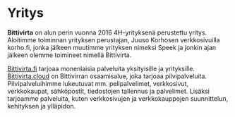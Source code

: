 # Yritys

**Bittivirta** on alun perin vuonna 2016 4H-yrityksenä perustettu yritys. Aloitimme toiminnan yrityksen perustajan, Juuso Korhosen verkkosivuilla korho.fi, jonka jälkeen muutimme yrityksen nimeksi Speek ja jonkin ajan jälkeen olemme toimineet nimellä Bittivirta.

[Bittivirta.fi](https://bittivirta.fi) tarjoaa monenlaisia palveluita yksityisille ja yrityksille. [Bittivirta.cloud](https://bittivirta.cloud) on Bittivirran osaamisalue, joka tarjoaa pilvipalveluita. Pilvipalveluihimme lukeutuvat mm. pelipalvelimet, verkkosivut, verkkokaupat, sähköpostit, tiedostojen tallennus ja palvelimet. Lisäksi tarjoamme palveluita, kuten verkkosivujen ja verkkokauppojen suunnittelun, kehityksen ja ylläpidon.
